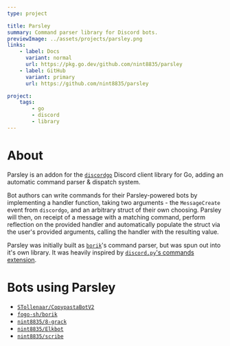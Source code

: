 ```yaml
---
type: project

title: Parsley
summary: Command parser library for Discord bots.
previewImage: ../assets/projects/parsley.png
links:
    - label: Docs
      variant: normal
      url: https://pkg.go.dev/github.com/nint8835/parsley
    - label: GitHub
      variant: primary
      url: https://github.com/nint8835/parsley

project:
    tags:
        - go
        - discord
        - library
---
```


# About

Parsley is an addon for the [`discordgo`](https://github.com/bwmarrin/discordgo) Discord client library for Go, adding an automatic command parser & dispatch system.

Bot authors can write commands for their Parsley-powered bots by implementing a handler function, taking two arguments - the `MessageCreate` event from `discordgo`, and an arbitrary struct of their own choosing.
Parsley will then, on receipt of a message with a matching command, perform reflection on the provided handler and automatically populate the struct via the user's provided arguments, calling the handler with the resulting value.

Parsley was initially built as [`borik`](/projects/borik)'s command parser, but was spun out into it's own library. It was heavily inspired by [`discord.py`'s commands extension](https://discordpy.readthedocs.io/en/stable/ext/commands/commands.html).

# Bots using Parsley

-   [`STollenaar/CopypastaBotV2`](https://github.com/STollenaar/CopypastaBotV2)
-   [`fogo-sh/borik`](https://github.com/fogo-sh/borik)
-   [`nint8835/8-grack`](https://github.com/nint8835/8-grack)
-   [`nint8835/Elkbot`](https://github.com/nint8835/Elkbot)
-   [`nint8835/scribe`](https://github.com/nint8835/scribe)
